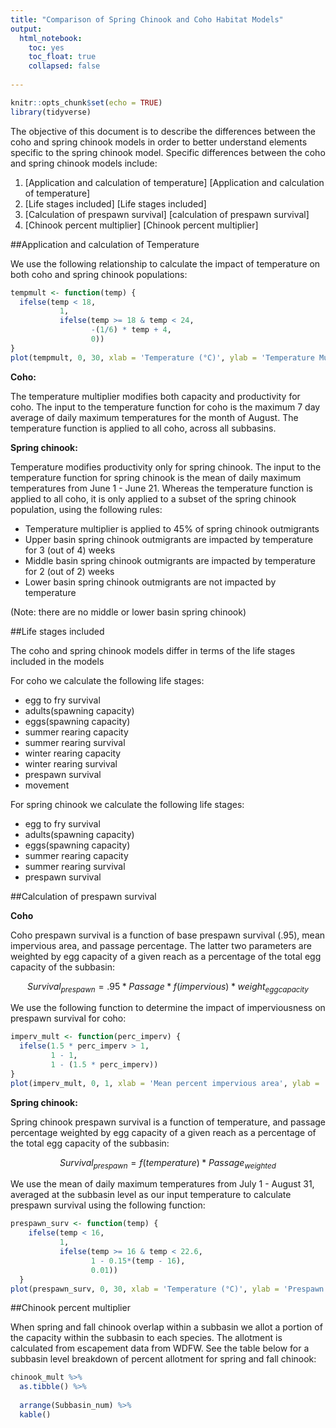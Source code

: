 ```yaml
---
title: "Comparison of Spring Chinook and Coho Habitat Models"
output: 
  html_notebook:
    toc: yes
    toc_float: true
    collapsed: false
  
---
```


```r
knitr::opts_chunk$set(echo = TRUE)
library(tidyverse)
```


The objective of this document is to describe the differences between the coho and spring chinook models in order to better understand elements specific to the spring chinook model. Specific differences between the coho and spring chinook models include:

1. [Application and calculation of temperature] [Application and calculation of temperature]
2. [Life stages included] [Life stages included]
3. [Calculation of prespawn survival] [calculation of prespawn survival]
4. [Chinook percent multiplier] [Chinook percent multiplier]

##Application and calculation of Temperature

We use the following relationship to calculate the impact of temperature on both coho and spring chinook populations:

```r
tempmult <- function(temp) {
  ifelse(temp < 18,
           1,
           ifelse(temp >= 18 & temp < 24,
                  -(1/6) * temp + 4,
                  0))
}
plot(tempmult, 0, 30, xlab = 'Temperature (°C)', ylab = 'Temperature Multiplier')
```

**Coho:**

The temperature multiplier modifies both capacity and productivity for coho. The input to the temperature function for coho is the maximum 7 day average of daily maximum temperatures for the month of August.  The temperature function is applied to all coho, across all subbasins.

**Spring chinook:**

Temperature modifies productivity only for spring chinook.  The input to the temperature function for spring chinook is the mean of daily maximum temperatures from June 1 - June 21. Whereas the temperature function is applied to all coho, it is only applied to a subset of the spring chinook population, using the following rules:

* Temperature multiplier is applied to 45% of spring chinook outmigrants
* Upper basin spring chinook outmigrants are impacted by temperature for 3 (out of 4) weeks
* Middle basin spring chinook outmigrants are impacted by temperature for 2 (out of 2) weeks
* Lower basin spring chinook outmigrants are not impacted by temperature 

(Note: there are no middle or lower basin spring chinook)

##Life stages included

The coho and spring chinook models differ in terms of the life stages included in the models

For coho we calculate the following life stages:

* egg to fry survival
* adults(spawning capacity)
* eggs(spawning capacity)
* summer rearing capacity
* summer rearing survival
* winter rearing capacity
* winter rearing survival
* prespawn survival
* movement

For spring chinook we calculate the following life stages:

* egg to fry survival
* adults(spawning capacity)
* eggs(spawning capacity)
* summer rearing capacity
* summer rearing survival
* prespawn survival


##Calculation of prespawn survival

**Coho**

Coho prespawn survival is a function of base prespawn survival (.95), mean impervious area, and passage percentage. The latter two parameters are weighted by egg capacity of a given reach as a percentage of the total egg capacity of the subbasin:

$$Survival_{prespawn} = .95 * Passage * f(impervious) * weight_{egg capacity}$$

We use the following function to determine the impact of imperviousness on prespawn survival for coho:
```r
imperv_mult <- function(perc_imperv) {
  ifelse(1.5 * perc_imperv > 1,
         1 - 1,
         1 - (1.5 * perc_imperv))
}
plot(imperv_mult, 0, 1, xlab = 'Mean percent impervious area', ylab = 'Productivity multiplier')
```


**Spring chinook:**

Spring chinook prespawn survival is a function of temperature, and passage percentage weighted by egg capacity of a given reach as a percentage of the total egg capacity of the subbasin: 

$$Survival_{prespawn} = f(temperature) * Passage_{weighted}$$

We use the mean of daily maximum temperatures from July 1 - August 31, averaged at the subbasin level as our input temperature to calculate prespawn survival using the following function:


```r
prespawn_surv <- function(temp) {
    ifelse(temp < 16,
           1,
           ifelse(temp >= 16 & temp < 22.6,
                  1 - 0.15*(temp - 16),
                  0.01))
  }
plot(prespawn_surv, 0, 30, xlab = 'Temperature (°C)', ylab = 'Prespawn survival')

```


##Chinook percent multiplier

When spring and fall chinook overlap within a subbasin we allot a portion of the capacity within the subbasin to each species.  The allotment is calculated from escapement data from WDFW.  See the table below for a subbasin level breakdown of percent allotment for spring and fall chinook:

```r
chinook_mult %>%
  as.tibble() %>%
  
  arrange(Subbasin_num) %>%
  kable()
```


